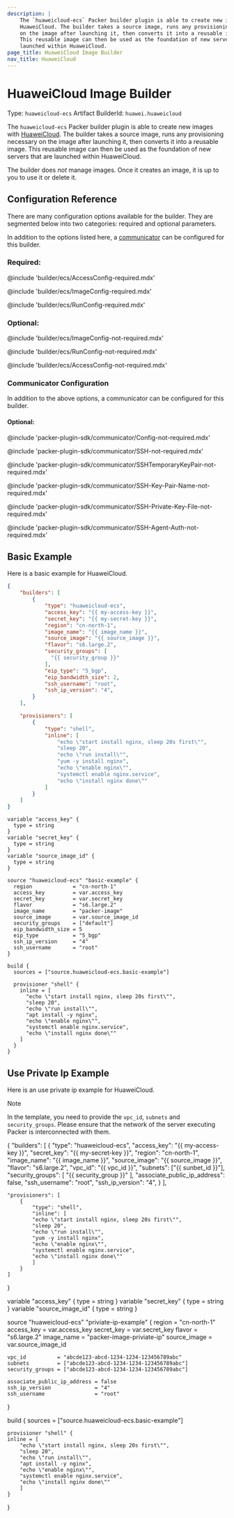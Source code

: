 ```yaml
---
description: |
    The `huaweicloud-ecs` Packer builder plugin is able to create new images with
    HuaweiCloud. The builder takes a source image, runs any provisioning necessary
    on the image after launching it, then converts it into a reusable image.
    This reusable image can then be used as the foundation of new servers that are
    launched within HuaweiCloud.
page_title: HuaweiCloud Image Builder
nav_title: HuaweiCloud
---
```


# HuaweiCloud Image Builder

Type: `huaweicloud-ecs`
Artifact BuilderId: `huawei.huaweicloud`

The `huaweicloud-ecs` Packer builder plugin is able to create new images with
[HuaweiCloud](https://www.huaweicloud.com). The builder takes a source image,
runs any provisioning necessary on the image after launching it, then converts
it into a reusable image. This reusable image can then be used as the
foundation of new servers that are launched within HuaweiCloud.

The builder does *not* manage images. Once it creates an image, it is up to you
to use it or delete it.

## Configuration Reference

There are many configuration options available for the builder. They are
segmented below into two categories: required and optional parameters.

In addition to the options listed here,
a [communicator](/docs/templates/legacy_json_templates/communicator) can be configured for this builder.

### Required:

@include 'builder/ecs/AccessConfig-required.mdx'

@include 'builder/ecs/ImageConfig-required.mdx'

@include 'builder/ecs/RunConfig-required.mdx'

### Optional:

@include 'builder/ecs/ImageConfig-not-required.mdx'

@include 'builder/ecs/RunConfig-not-required.mdx'

@include 'builder/ecs/AccessConfig-not-required.mdx'

### Communicator Configuration

In addition to the above options, a communicator can be configured
for this builder.

#### Optional:

@include 'packer-plugin-sdk/communicator/Config-not-required.mdx'

@include 'packer-plugin-sdk/communicator/SSH-not-required.mdx'

@include 'packer-plugin-sdk/communicator/SSHTemporaryKeyPair-not-required.mdx'

@include 'packer-plugin-sdk/communicator/SSH-Key-Pair-Name-not-required.mdx'

@include 'packer-plugin-sdk/communicator/SSH-Private-Key-File-not-required.mdx'

@include 'packer-plugin-sdk/communicator/SSH-Agent-Auth-not-required.mdx'

## Basic Example

Here is a basic example for HuaweiCloud.

<Tabs>
<Tab heading="JSON">

``` json
{
    "builders": [
        {
            "type": "huaweicloud-ecs",
            "access_key": "{{ my-access-key }}",
            "secret_key": "{{ my-secret-key }}",
            "region": "cn-north-1",
            "image_name": "{{ image_name }}",
            "source_image": "{{ source_image }}",
            "flavor": "s6.large.2",
            "security_groups": [
              "{{ security_group }}"
            ],
            "eip_type": "5_bgp",
            "eip_bandwidth_size": 2,
            "ssh_username": "root",
            "ssh_ip_version": "4",
        }
    ],

    "provisioners": [
        {
            "type": "shell",
            "inline": [
                "echo \"start install nginx, sleep 20s first\"",
                "sleep 20",
                "echo \"run install\"",
                "yum -y install nginx",
                "echo \"enable nginx\"",
                "systemctl enable nginx.service",
                "echo \"install nginx done\""
            ]
        }
    ]
}
```

</Tab>
<Tab heading="HCL2">

```hcl
variable "access_key" {
  type = string
}
variable "secret_key" {
  type = string
}
variable "source_image_id" {
  type = string
}

source "huaweicloud-ecs" "basic-example" {
  region             = "cn-north-1"
  access_key         = var.access_key
  secret_key         = var.secret_key
  flavor             = "s6.large.2"
  image_name         = "packer-image"
  source_image       = var.source_image_id
  security_groups    = ["default"]
  eip_bandwidth_size = 5
  eip_type           = "5_bgp"
  ssh_ip_version     = "4"
  ssh_username       = "root"
}

build {
  sources = ["source.huaweicloud-ecs.basic-example"]

  provisioner "shell" {
    inline = [
      "echo \"start install nginx, sleep 20s first\"",
      "sleep 20",
      "echo \"run install\"",
      "apt install -y nginx",
      "echo \"enable nginx\"",
      "systemctl enable nginx.service",
      "echo \"install nginx done\""
    ]
  }
}
```

</Tab>
</Tabs>


## Use Private Ip Example

Here is an use private ip example for HuaweiCloud.

> [!NOTE]
> In the template, you need to provide the `vpc_id`, `subnets` and `security_groups`.
> Please ensure that the network of the server executing Packer is interconnected with them.

<Tabs>
<Tab heading="JSON">

{
    "builders": [
        {
            "type": "huaweicloud-ecs",
            "access_key": "{{ my-access-key }}",
            "secret_key": "{{ my-secret-key }}",
            "region": "cn-north-1",
            "image_name": "{{ image_name }}",
            "source_image": "{{ source_image }}",
            "flavor": "s6.large.2",
            "vpc_id": "{{ vpc_id }}",
            "subnets": ["{{ sunbet_id }}"],
            "security_groups": [
            "{{ security_group }}"
            ],
            "associate_public_ip_address": false,
            "ssh_username": "root",
            "ssh_ip_version": "4",
        }
    ],

    "provisioners": [
        {
            "type": "shell",
            "inline": [
            "echo \"start install nginx, sleep 20s first\"",
            "sleep 20",
            "echo \"run install\"",
            "yum -y install nginx",
            "echo \"enable nginx\"",
            "systemctl enable nginx.service",
            "echo \"install nginx done\""
            ]
        }
    ]
}

</Tab>
</Tabs>


<Tabs>
<Tab heading="HCL2">

variable "access_key" {
    type = string
}
variable "secret_key" {
    type = string
}
variable "source_image_id" {
    type = string
}

source "huaweicloud-ecs" "priviate-ip-example" {
    region       = "cn-north-1"
    access_key   = var.access_key
    secret_key   = var.secret_key
    flavor       = "s6.large.2"
    image_name   = "packer-image-priviate-ip"
    source_image = var.source_image_id

    vpc_id          = "abcde123-abcd-1234-1234-123456789abc"
    subnets         = ["abcde123-abcd-1234-1234-123456789abc"]
    security_groups = ["abcde123-abcd-1234-1234-123456789abc"]

    associate_public_ip_address = false
    ssh_ip_version              = "4"
    ssh_username                = "root"
}

build {
    sources = ["source.huaweicloud-ecs.basic-example"]

    provisioner "shell" {
    inline = [
        "echo \"start install nginx, sleep 20s first\"",
        "sleep 20",
        "echo \"run install\"",
        "apt install -y nginx",
        "echo \"enable nginx\"",
        "systemctl enable nginx.service",
        "echo \"install nginx done\""
        ]
    }
}

</Tab>
</Tabs>
